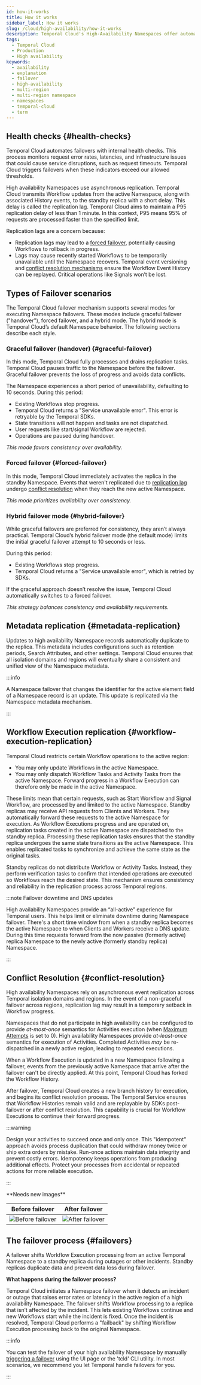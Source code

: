 ```yaml
---
id: how-it-works
title: How it works
sidebar_label: How it works
slug: /cloud/high-availability/how-it-works
description: Temporal Cloud's High-Availability Namespaces offer automated failover, synchronized data replication, and high availability for workloads requiring disaster-tolerant deployment and 99.99% uptime. Use Global Namespace for self-hosted.
tags:
  - Temporal Cloud
  - Production
  - High availability
keywords:
  - availability
  - explanation
  - failover
  - high-availability
  - multi-region
  - multi-region namespace
  - namespaces
  - temporal-cloud
  - term
---
```



## Health checks {#health-checks}

Temporal Cloud automates failovers with internal health checks.
This process monitors request error rates, latencies, and infrastructure issues that could cause service disruptions, such as request timeouts.
Temporal Cloud triggers failovers when these indicators exceed our allowed thresholds.

High availability Namespaces use asynchronous replication.
Temporal Cloud transmits Workflow updates from the active Namespace, along with associated History events, to the standby replica with a short delay.
This delay is called the replication lag.
Temporal Cloud aims to maintain a P95<ExpandableDefinition label="Definition" definition="P95 refers to the 95th percentile of a data set. It identifies values that are greater than or equal to 95% of that set." /> replication delay of less than 1 minute.
In this context, P95 means 95% of requests are processed faster than the specified limit.

Replication lags are a concern because:

- Replication lags may lead to a [forced failover](/cloud/high-availability/how-it-works#forced-failover), potentially causing Workflows to rollback in progress.
- Lags may cause recently started Workflows to be temporarily unavailable until the Namespace recovers.
  Temporal event versioning and [conflict resolution mechanisms](/cloud/high-availability/how-it-works#conflict-resolution) ensure the Workflow Event History can be replayed.
  Critical operations like Signals won’t be lost.

## Types of Failover scenarios

The Temporal Cloud failover mechanism supports several modes for executing Namespace failovers.
These modes include graceful failover ("handover"), forced failover, and a hybrid mode.
The hybrid mode is Temporal Cloud’s default Namespace behavior.
The following sections describe each style.

### Graceful failover (handover) {#graceful-failover}

In this mode, Temporal Cloud fully processes and drains replication tasks.
Temporal Cloud pauses traffic to the Namespace before the failover.
Graceful failover prevents the loss of progress and avoids data conflicts.

The Namespace experiences a short period of unavailability, defaulting to 10 seconds.
During this period:

- Existing Workflows stop progress.
- Temporal Cloud returns a "Service unavailable error".
  This error is retryable by the Temporal SDKs.
- State transitions will not happen and tasks are not dispatched.
- User requests like start/signal Workflow are rejected.
- Operations are paused during handover.

*This mode favors _consistency_ over availability.*

### Forced failover {#forced-failover}

In this mode, Temporal Cloud immediately activates the replica in the standby Namespace.
Events that weren't replicated due to [replication lag](/cloud/high-availability/best-practices#metrics) undergo [conflict resolution](/cloud/high-availability/how-it-works#conflict-resolution) when they reach the new active Namespace.

*This mode prioritizes _availability_ over consistency.*

### Hybrid failover mode {#hybrid-failover}

While graceful failovers are preferred for consistency, they aren’t always practical.
Temporal Cloud’s hybrid failover mode (the default mode) limits the initial graceful failover attempt to 10 seconds or less.

During this period:

- Existing Workflows stop progress.
- Temporal Cloud returns a "Service unavailable error", which is retried by SDKs.

If the graceful approach doesn’t resolve the issue, Temporal Cloud automatically switches to a forced failover.

*This strategy balances consistency and availability requirements.*

## Metadata replication {#metadata-replication}

Updates to high availability Namespace records automatically duplicate to the replica.
This metadata includes configurations such as retention periods, Search Attributes, and other settings.
Temporal Cloud ensures that all isolation domains and regions will eventually share a consistent and unified view of the Namespace metadata.

:::info

A Namespace failover that changes the identifier for the active element field of a Namespace record is an update.
This update is replicated via the Namespace metadata mechanism.

:::

## Workflow Execution replication {#workflow-execution-replication}

Temporal Cloud restricts certain Workflow operations to the active region:

- You may only update Workflows in the active Namespace.
- You may only dispatch Workflow Tasks and Activity Tasks from the active Namespace.
  Forward progress in a Workflow Execution can therefore only be made in the active Namespace.

These limits mean that certain requests, such as Start Workflow and Signal Workflow, are processed by and limited to the active Namespace.
Standby replicas may receive API requests from Clients and Workers.
They automatically forward these requests to the active Namespace for execution.
As Workflow Executions progress and are operated on, replication tasks created in the active Namespace are dispatched to the standby replica.
Processing these replication tasks ensures that the standby replica undergoes the same state transitions as the active Namespace.
This enables replicated tasks to synchronize and achieve the same state as the original tasks.

Standby replicas do not distribute Workflow or Activity Tasks.
Instead, they perform verification tasks to confirm that intended operations are executed so Workflows reach the desired state.
This mechanism ensures consistency and reliability in the replication process across Temporal regions.

:::note Failover downtime and DNS updates

High availability Namespaces provide an “all-active” experience for Temporal users.
This helps limit or eliminate downtime during Namespace failover.
There's a short time window from when a standby replica becomes the active Namespace to when Clients and Workers receive a DNS update.
During this time requests forward from the now passive (formerly active) replica Namespace to the newly active (formerly standby replica) Namespace.

:::

## Conflict Resolution {#conflict-resolution}

High availability Namespaces rely on asynchronous event replication across Temporal isolation domains and regions.
In the event of a non-graceful failover across regions, replication lag may result in a temporary setback in Workflow progress.

Namespaces that do not participate in high availability can be configured to provide _at-most-once_ semantics for Activities execution (when [Maximum Attempts](https://docs.temporal.io/retry-policies#maximum-attempts) is set to 0).
High availability Namespaces provide _at-least-once_ semantics for execution of Activities.
Completed Activities _may_ be re-dispatched in a newly active region, leading to repeated executions.

When a Workflow Execution is updated in a new Namespace following a failover, events from the previously active Namespace that arrive after the failover can't be directly applied.
At this point, Temporal Cloud has forked the Workflow History.

After failover, Temporal Cloud creates a new branch history for execution, and begins its conflict resolution process.
The Temporal Service ensures that Workflow Histories remain valid and are replayable by SDKs post-failover or after conflict resolution.
This capability is crucial for Workflow Executions to continue their forward progress.

:::warning

Design your activities to succeed once and only once.
This "idempotent" approach avoids process duplication that could withdraw money twice or ship extra orders by mistake.
Run-once actions maintain data integrity and prevent costly errors.
Idempotency keeps operations from producing additional effects.
Protect your processes from accidental or repeated actions for more reliable execution.

:::

<div style={{backgroundColor: '#ffff00',padding: '0px 15px',borderRadius: '5px',border: '1px solid #cccccc',display: 'inline-block'}}>**Needs new images**</div>

|                      Before failover                      |                     After failover                      |
| :-------------------------------------------------------: | :-----------------------------------------------------: |
| ![Before failover](/img/multi-region/before-failover.png) | ![After failover](/img/multi-region/after-failover.png) |

## The failover process {#failovers}

A failover shifts Workflow Execution processing from an active Temporal Namespace to a standby replica during outages or other incidents.
Standby replicas duplicate data and prevent data loss during failover.

**What happens during the failover process?**

Temporal Cloud initiates a Namespace failover when it detects an incident or outage that raises error rates or latency in the active region of a high availability Namespace.
The failover shifts Workflow processing to a replica that isn’t affected by the incident.
This lets existing Workflows continue and new Workflows start while the incident is fixed.
Once the incident is resolved, Temporal Cloud performs a "failback" by shifting Workflow Execution processing back to the original Namespace.

:::info

You can test the failover of your high availability Namespace by manually [triggering a failover](/cloud/high-availability/failovers#triggering-failovers) using the UI page or the 'tcld' CLI utility.
In most scenarios, we recommend you let Temporal handle failovers for you.

:::

